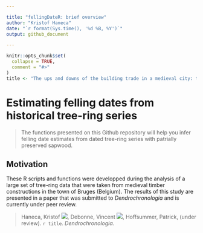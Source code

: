 ```yaml
---

title: "fellingDateR: brief overview"
author: "Kristof Haneca"
date: "`r format(Sys.time(), '%d %B, %Y')`"
output: github_document

---
```



```r
knitr::opts_chunk$set(
  collapse = TRUE,
  comment = "#>"
)
title <- "The ups and downs of the building trade in a medieval city: tree-ring data as proxies for economic, social and demographic dynamics in Bruges (c. 1200 – 1500)."
```

# Estimating felling dates from historical tree-ring series

> The functions presented on this Github repository will help you infer felling date estimates from dated tree-ring series with patrially preserved sapwood.

## Motivation

These R scripts and functions were developped during the analysis of a large set of tree-ring data that were taken from medieval timber constructions in the town of Bruges (Belgium). The results of this study are presented in a paper that was submitted to _Dendrochronologia_ and is currently under peer review.


> Haneca, Kristof [![](https://orcid.org/sites/default/files/images/orcid_16x16.png)](https://orcid.org/0000-0002-7719-8305), 
Debonne, Vincent [![](https://orcid.org/sites/default/files/images/orcid_16x16.png)](https://orcid.org/0000-0003-4536-146X),
Hoffsummer, Patrick, 
(under review). `r title`. *Dendrochronologia*.


